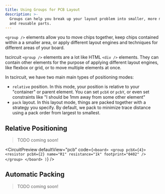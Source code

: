 ```yaml
---
title: Using Groups for PCB Layout
description: >-
  Groups can help you break up your layout problem into smaller, more manageable
  and reusable parts.
---
```


`<group />` elements allow you to move chips together, keep chips
contained within a a smaller area, or apply different layout engines and
techniques for different areas of your board.

tscircuit `<group />` elements are a lot like HTML `<div />` elements. They can
contain other elements for the purpose of applying different layout engines,
like flexbox or grid, or to move multiple elements at once.

In tscircuit, we have two main main types of positioning modes:

- `relative` position. In this mode, your position is relative to your "container"
  or parent element. You can set `pcbX` or `pcbY`, or even set constraints like
  "I should be 1mm away from some other element"
- `pack` layout. In this layout mode, things are packed together with a strategy
  you specify. By default, we pack to minimize trace distance using a pack order
  from largest to smallest.


## Relative Positioning

> TODO coming soon!

<CircuitPreview defaultView="pcb" code={`
    <board>
      <group pcbX={4}>
        <resistor pcbX={2} name="R1" resistance="1k" footprint="0402" />
      </group>
    </board>
  )
`} />

## Automatic Packing

> TODO coming soon!